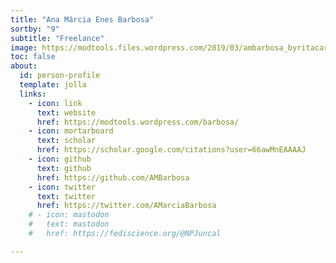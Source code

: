 ```yaml
---
title: "Ana Márcia Enes Barbosa"
sortby: "9"
subtitle: "Freelance"
image: https://modtools.files.wordpress.com/2019/03/ambarbosa_byritacarmo_cienciaviva.jpg?w=284&h=286
toc: false
about:
  id: person-profile
  template: jolla
  links:
    - icon: link
      text: website
      href: https://modtools.wordpress.com/barbosa/
    - icon: mortarboard
      text: scholar
      href: https://scholar.google.com/citations?user=66awMnEAAAAJ
    - icon: github
      text: github
      href: https://github.com/AMBarbosa
    - icon: twitter
      text: twitter
      href: https://twitter.com/AMarciaBarbosa
    # - icon: mastodon
    #   text: mastodon
    #   href: https://fediscience.org/@NPJuncal

---
```


:::{#person-profile}
:::




